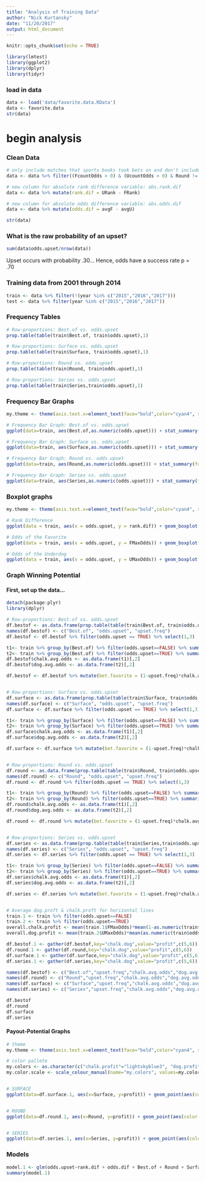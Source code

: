 ```yaml
---
title: "Analysis of Training Data"
author: "Nick Kurtansky"
date: "11/20/2017"
output: html_document
---
```


```r
knitr::opts_chunk$set(echo = TRUE)
```

```r
library(lmtest)
library(ggplot2)
library(dplyr)
library(tidyr)
```


### load in data
```r
data <- load('data/favorite.data.RData')
data <- favorite.data
str(data)
```


# begin analysis

### Clean Data
```r
# only include matches that sports books took bets on and don't include Round Robins
data <- data %>% filter((FcountOdds > 0) & (UcountOdds > 0) & Round != "Round Robin")

# new column for absolute rank difference variable: abs.rank.dif
data <- data %>% mutate(rank.dif = URank - FRank)

# new column for absolute odds difference variable: abs.odds.dif
data <- data %>% mutate(odds.dif = avgF - avgU)

str(data)
```

### What is the raw probability of an upset?
```r
sum(data$odds.upset/nrow(data))
```
Upset occurs with probability .30... Hence, odds have a success rate p = .70

### Training data from 2001 through 2014
```r
train <- data %>% filter(!(year %in% c("2015","2016","2017")))
test <- data %>% filter(year %in% c("2015","2016","2017"))
```

### Frequency Tables
```r
# Row-proportions: Best.of vs. odds.upset
prop.table(table(train$Best.of, train$odds.upset),1)

# Row-proportions: Surface vs. odds.upset
prop.table(table(train$Surface, train$odds.upset),1)

# Row-proportions: Round vs. odds.upset
prop.table(table(train$Round, train$odds.upset),1)

# Row-proportions: Series vs. odds.upset
prop.table(table(train$Series,train$odds.upset),1)
```

### Frequency Bar Graphs
```r
my.theme <- theme(axis.text.x=element_text(face="bold",color="cyan4", size=8, angle=30), axis.text.y=element_text(face="bold",color="cyan4",size=8), axis.title = element_text(face="bold",color="royalblue4",size=13), plot.title = element_text(face="bold",color="violetred4",size=15,hjust=.5))

# Frequency Bar Graph: Best.of vs. odds.upset
ggplot(data=train, aes(Best.of,as.numeric(odds.upset))) + stat_summary(fun.y=mean, geom="bar",fill="orange3",width=.4) + labs(y="Frequency (%)", x="Best Of (x) Match", title="Upset Likelihood") + theme(axis.text.x=element_text(face="bold",color="cyan4", size=10), axis.text.y=element_text(face="bold",color="cyan4",size=10), axis.title = element_text(face="bold",color="royalblue4",size=13), plot.title = element_text(face="bold",color="violetred4",size=15,hjust=.5))

# Frequency Bar Graph: Surface vs. odds.upset
ggplot(data=train, aes(Surface,as.numeric(odds.upset))) + stat_summary(fun.y=mean, geom="bar",fill="orange3",width=.4) + labs(y="Frequency (%)", x="Court Surface Type", title="Upset Likelihood") + theme(axis.text.x=element_text(face="bold",color="cyan4", size=10), axis.text.y=element_text(face="bold",color="cyan4",size=10), axis.title = element_text(face="bold",color="royalblue4",size=13), plot.title = element_text(face="bold",color="violetred4",size=15,hjust=.5))

# Frequency Bar Graph: Round vs. odds.upset
ggplot(data=train, aes(Round,as.numeric(odds.upset))) + stat_summary(fun.y=mean, geom="bar",fill="orange3",width=.4) + labs(y="Frequency (%)", x="Round of Tournament", title="Upset Likelihood") + my.theme

# Frequency Bar Graph: Series vs. odds.upset
ggplot(data=train, aes(Series,as.numeric(odds.upset))) + stat_summary(fun.y=mean, geom="bar",fill="orange3",width=.4) + labs(y="Frequency (%)", x="Series of Tournament", title="Upset Likelihood") + my.theme
```


### Boxplot graphs
```r
my.theme <- theme(axis.text.x=element_text(face="bold",color="cyan4", size=8), axis.text.y=element_text(face="bold",color="cyan4",size=8), axis.title = element_text(face="bold",color="royalblue4",size=13), plot.title = element_text(face="bold",color="violetred4",size=15,hjust=.5))

# Rank Difference
ggplot(data = train, aes(x = odds.upset, y = rank.dif)) + geom_boxplot(fill = "orange3") + labs(y = "Difference in Player Ranks", x = "Upset (Odds) Occured", title = "Upset Result by Difference in Rank Matchup") + ylim(1,75) + facet_wrap(~Round) + my.theme

# Odds of the Favorite
ggplot(data = train, aes(x = odds.upset, y = FMaxOdds)) + geom_boxplot(fill = "orange3") + labs(y = "Odds of Favorite", x = "Upset (Odds) Occured", title = "Upset Result by Odds of the Favorite") + ylim(1.2,1.8) + facet_wrap(~Round) + my.theme

# Odds of the Underdog
ggplot(data = train, aes(x = odds.upset, y = UMaxOdds)) + geom_boxplot(fill = "orange3") + labs(y = "Odds of Underdog", x = "Upset (Odds) Occured", title = "Upset Result Odds of the Underdog") + ylim(1.85,3.25) + facet_wrap(~Round) + my.theme
```

### Graph Winning Potential
#### First, set up the data...
```r
detach(package:plyr)
library(dplyr)

# Row-proportions: Best.of vs. odds.upset
df.bestof <- as.data.frame(prop.table(table(train$Best.of, train$odds.upset),1))
names(df.bestof) <- c("Best.of", "odds.upset", "upset.freq")
df.bestof <- df.bestof %>% filter(odds.upset == TRUE) %>% select(1,3)

t1<- train %>% group_by(Best.of) %>% filter(odds.upset==FALSE) %>% summarize(chalk.avg = mean(FMaxOdds))
t2<- train %>% group_by(Best.of) %>% filter(odds.upset==TRUE) %>% summarize(dog.avg = mean(UMaxOdds))
df.bestof$chalk.avg.odds <- as.data.frame(t1)[,2]
df.bestof$dog.avg.odds <- as.data.frame(t2)[,2]

df.bestof <- df.bestof %>% mutate(bet.favorite = (1-upset.freq)*chalk.avg.odds, bet.underdog = (upset.freq*dog.avg.odds))


# Row-proportions: Surface vs. odds.upset
df.surface <- as.data.frame(prop.table(table(train$Surface, train$odds.upset),1))
names(df.surface) <- c("Surface", "odds.upset", "upset.freq")
df.surface <- df.surface %>% filter(odds.upset == TRUE) %>% select(1,3)

t1<- train %>% group_by(Surface) %>% filter(odds.upset==FALSE) %>% summarize(chalk.avg = mean(FMaxOdds))
t2<- train %>% group_by(Surface) %>% filter(odds.upset==TRUE) %>% summarize(dog.avg = mean(UMaxOdds))
df.surface$chalk.avg.odds <- as.data.frame(t1)[,2]
df.surface$dog.avg.odds <- as.data.frame(t2)[,2]

df.surface <- df.surface %>% mutate(bet.favorite = (1-upset.freq)*chalk.avg.odds, bet.underdog = (upset.freq*dog.avg.odds))


# Row-proportions: Round vs. odds.upset
df.round <- as.data.frame(prop.table(table(train$Round, train$odds.upset),1))
names(df.round) <- c("Round", "odds.upset", "upset.freq")
df.round <- df.round %>% filter(odds.upset == TRUE) %>% select(1,3)

t1<- train %>% group_by(Round) %>% filter(odds.upset==FALSE) %>% summarize(chalk.avg = mean(FMaxOdds))
t2<- train %>% group_by(Round) %>% filter(odds.upset==TRUE) %>% summarize(dog.avg = mean(UMaxOdds))
df.round$chalk.avg.odds <- as.data.frame(t1)[,2]
df.round$dog.avg.odds <- as.data.frame(t2)[,2]

df.round <- df.round %>% mutate(bet.favorite = (1-upset.freq)*chalk.avg.odds, bet.underdog = (upset.freq*dog.avg.odds))


# Row-proportions: Series vs. odds.upset
df.series <- as.data.frame(prop.table(table(train$Series,train$odds.upset),1))
names(df.series) <- c("Series", "odds.upset", "upset.freq")
df.series <- df.series %>% filter(odds.upset == TRUE) %>% select(1,3)

t1<- train %>% group_by(Series) %>% filter(odds.upset==FALSE) %>% summarize(chalk.avg = mean(FMaxOdds))
t2<- train %>% group_by(Series) %>% filter(odds.upset==TRUE) %>% summarize(dog.avg = mean(UMaxOdds))
df.series$chalk.avg.odds <- as.data.frame(t1)[,2]
df.series$dog.avg.odds <- as.data.frame(t2)[,2]

df.series <- df.series %>% mutate(bet.favorite = (1-upset.freq)*chalk.avg.odds, bet.underdog = (upset.freq*dog.avg.odds))


# Average dog.proft & chalk.proft for horizontal lines
train.1 <- train %>% filter(odds.upset==FALSE)
train.2 <- train %>% filter(odds.upset==TRUE)
overall.chalk.profit <- mean(train.1$FMaxOdds)*mean(1-as.numeric(train$odds.upset))
overall.dog.profit <- mean(train.2$UMaxOdds)*mean(as.numeric(train$odds.upset))

df.bestof.1 <- gather(df.bestof,key="chalk.dog",value="profit",c(5,6))
df.round.1 <- gather(df.round,key="chalk.dog",value="profit",c(5,6))
df.surface.1 <- gather(df.surface,key="chalk.dog",value="profit",c(5,6))
df.series.1 <- gather(df.series,key="chalk.dog",value="profit",c(5,6))

names(df.bestof) <- c("Best.of","upset.freq","chalk.avg.odds","dog.avg.odds","chalk.potential","dog.payout.potential")
names(df.round) <- c("Round","upset.freq","chalk.avg.odds","dog.avg.odds","chalk.potential","dog.payout.potential")
names(df.surface) <- c("Surface","upset.freq","chalk.avg.odds","dog.avg.odds","chalk.potential","dog.payout.potential")
names(df.series) <- c("Series","upset.freq","chalk.avg.odds","dog.avg.odds","chalk.potential","dog.payout.potential")

df.bestof
df.round
df.surface
df.series
```
#### Payout-Potential Graphs
```r
# theme
my.theme <- theme(axis.text.x=element_text(face="bold",color="cyan4", size=8, angle=30), axis.text.y=element_text(face="bold",color="cyan4",size=8), axis.title = element_text(face="bold",color="royalblue4",size=13), plot.title = element_text(face="bold",color="violetred4",size=15,hjust=.5), legend.title=element_blank())

# color pallete
my.colors <- as.character(c("chalk.profit"="lightskyblue3", "dog.profit"="orange3"))
my.color.scale <- scale_colour_manual(name="my.colors", values=my.colors)


# SURFACE
ggplot(data=df.surface.1, aes(x=Surface, y=profit)) + geom_point(aes(color = chalk.dog),size=8) + my.color.scale + geom_hline(yintercept = overall.dog.profit, linetype = "longdash", color = "orange3") + geom_hline(yintercept = overall.chalk.profit, linetype = "dotdash", color = "lightskyblue3") + labs(title ="Net Payout Potential by Strategy & Court Type", y="Payout Potential", x = "Surface") + theme(axis.text.x=element_text(face="bold",color="cyan4", size=8), axis.text.y=element_text(face="bold",color="cyan4",size=8), axis.title = element_text(face="bold",color="royalblue4",size=13), plot.title = element_text(face="bold",color="violetred4",size=15,hjust=.5), legend.title=element_blank()) + geom_text(x = 3.3, y = .925, label = "Overall Underdog", size = 3) + geom_text(x=3.3, y=.995, label = "Overall Favorite", size = 3)


# ROUND
ggplot(data=df.round.1, aes(x=Round, y=profit)) + geom_point(aes(color = chalk.dog),size=8) + my.color.scale + geom_hline(yintercept = overall.dog.profit, linetype = "longdash", color = "orange3") + geom_hline(yintercept = overall.chalk.profit, linetype = "dotdash", color = "lightskyblue3") + labs(title ="Net Payout Potential by Strategy & Round", y="Payout Potential", x = "Round") + my.theme + geom_text(x = 4.3, y = .93, label = "Overall Underdog", size = 3) + geom_text(x=4.3, y=1, label = "Overall Favorite", size = 3)


# SERIES
ggplot(data=df.series.1, aes(x=Series, y=profit)) + geom_point(aes(color = chalk.dog),size=8) + my.color.scale + geom_hline(yintercept = overall.dog.profit, linetype = "longdash", color = "orange3") + geom_hline(yintercept = overall.chalk.profit, linetype = "dotdash", color = "lightskyblue3") + labs(title ="Net Payout Potential by Strategy & Series", y="Payout Potential", x = "Series") + my.theme + geom_text(x = 8.7, y = .93, label = "Overall Underdog", size = 3) + geom_text(x=8.7, y=1, label = "Overall Favorite", size = 3)
```



### Models
```r
model.1 <- glm(odds.upset~rank.dif + odds.dif + Best.of + Round + Surface, family = binomial, data = train)
summary(model.1)
```

